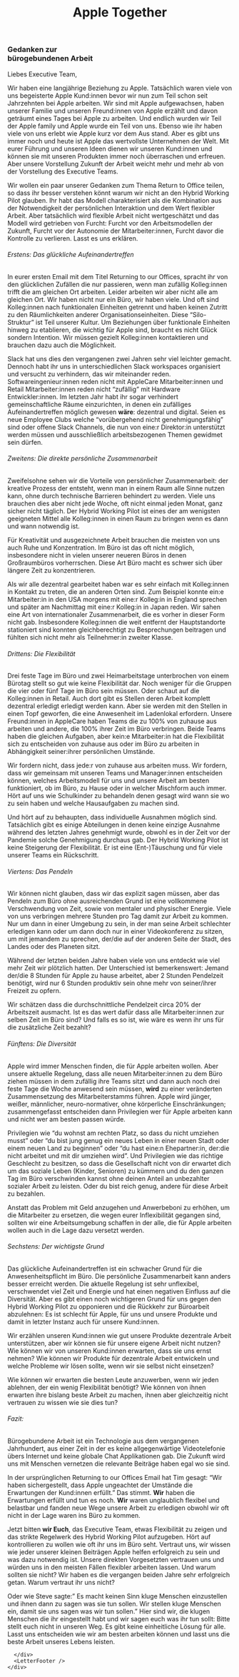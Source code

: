 
<div className={styles.container}>
  <Head>
    <title>AppleTogether: Thoughts on Office-Bound Work</title>
    <link rel="icon" href="/favicon.png" />
  </Head>
  <header>
    <Link passHref href="/">
      <h1 className={styles.logo}>
        <Logo />
        <span>Apple Together</span>
      </h1>
    </Link>
  </header>
  <main className={styles.main}>
    <div className={styles.content}>
      <div className={styles.rwaletter}>
          
          
<LetterLanguages/>

### Gedanken zur <br/> bürogebundenen Arbeit

Liebes Executive Team,

Wir haben eine langjährige Beziehung zu Apple. Tatsächlich waren viele von uns begeisterte Apple Kund:innen bevor wir nun zum Teil schon seit Jahrzehnten bei Apple arbeiten. Wir sind mit Apple aufgewachsen, haben unserer Familie und unseren Freund:innen von Apple erzählt und davon geträumt eines Tages bei Apple zu arbeiten. Und endlich wurden wir Teil der Apple family und Apple wurde ein Teil von uns. 
Ebenso wie ihr haben viele von uns erlebt wie Apple kurz vor dem Aus stand. Aber es gibt uns immer noch und heute ist Apple das wertvollste Unternehmen der Welt.
Mit eurer Führung und unseren Ideen dienen wir unseren Kund:innen und können sie mit unseren Produkten immer noch überraschen und erfreuen.
Aber unsere Vorstellung Zukunft der Arbeit weicht mehr und mehr ab von der Vorstellung des Executive Teams.

Wir wollen ein paar unserer Gedanken zum Thema Return to Office teilen, so dass ihr besser verstehen könnt warum wir nicht an den Hybrid Working Pilot glauben. 
Ihr habt das Modell charakterisiert als die Kombination aus der Notwendigkeit der persönlichen Interaktion und dem Wert flexibler Arbeit. Aber tatsächlich wird flexible Arbeit nicht wertgeschätzt und das Modell wird getrieben von Furcht: Furcht vor den Arbeitsmodellen der Zukunft, Furcht vor der Autonomie der Mitarbeiter:innen, Furcht davor die Kontrolle zu verlieren. Lasst es uns erklären.


###### Erstens: Das glückliche Aufeinandertreffen

In eurer ersten Email mit dem Titel Returning to our Offices, spracht ihr von den glücklichen Zufällen die nur passieren, wenn man zufällig Kolleg:innen trifft die am gleichen Ort arbeiten. Leider arbeiten wir aber nicht alle am gleichen Ort. Wir haben nicht nur ein Büro, wir haben viele. Und oft sind Kolleg:innen nach funktionalen Einheiten getrennt und haben keinen Zutritt zu den Räumlichkeiten anderer Organisationseinheiten. Diese “Silo-Struktur” ist Teil unserer Kultur. Um Beziehungen über funktionale Einheiten hinweg zu etablieren, die wichtig für Apple sind, braucht es nicht Glück sondern Intention. Wir müssen gezielt Kolleg:innen kontaktieren und brauchen dazu auch die Möglichkeit.

Slack hat uns dies den vergangenen zwei Jahren sehr viel leichter gemacht. Dennoch habt ihr uns in unterschiedlichen Slack workspaces organisiert und versucht zu verhindern, das wir miteinander reden. Softwareingenieur:innen reden nicht mit AppleCare Mitarbeiter:innen und Retail Mitarbeiter:innen reden nicht “zufällig” mit Hardware Entwickler:innen. Im letzten Jahr habt ihr sogar verhindert gemeinschaftliche Räume einzurichten, in denen ein zufälliges Aufeinandertreffen möglich gewesen **wäre**: dezentral und digital. Seien es neue Employee Clubs welche “vorübergehend nicht genehmigungsfähig” sind oder offene Slack Channels, die nun von eine:r Direktor:in unterstützt werden müssen und ausschließlich arbeitsbezogenen Themen gewidmet sein dürfen.


###### Zweitens: Die direkte persönliche Zusammenarbeit

Zweifelsohne sehen wir die Vorteile von persönlicher Zusammenarbeit: der kreative Prozess der entsteht, wenn man in einem Raum alle Sinne nutzen kann, ohne durch technische Barrieren behindert zu werden. Viele uns brauchen dies aber nicht jede Woche, oft nicht einmal jeden Monat, ganz sicher nicht täglich. Der Hybrid Working Pilot ist eines der am wenigsten geeigneten Mittel alle Kolleg:innen in einen Raum zu bringen wenn es dann und wann notwendig ist.

Für Kreativität und ausgezeichnete Arbeit brauchen die meisten von uns auch Ruhe und Konzentration. Im Büro ist das oft nicht möglich, insbesondere nicht in vielen unserer neueren Büros in denen Großraumbüros vorherrschen. Diese Art Büro macht es schwer sich über längere Zeit zu konzentrieren.

Als wir alle dezentral gearbeitet haben war es sehr einfach mit Kolleg:innen in Kontakt zu treten, die an anderen Orten sind. Zum Beispiel konnte ein:e Mitarbeiter:in in den USA morgens mit eine:r Kolleg:in in England sprechen und später am Nachmittag mit eine:r Kolleg:in in Japan reden. Wir sahen eine Art von internationaler Zusammenarbeit, die es vorher in dieser Form nicht gab. Insbesondere Kolleg:innen die weit entfernt der Hauptstandorte stationiert sind konnten gleichberechtigt zu Besprechungen beitragen und fühlten sich nicht mehr als Teilnehmer:in zweiter Klasse.


###### Drittens: Die Flexibilität

Drei feste Tage im Büro und zwei Heimarbeitstage unterbrochen von einem Bürotag stellt so gut wie keine Flexibilität dar. Noch weniger für die Gruppen die vier oder fünf Tage im Büro sein müssen. Oder schaut auf die Kolleg:innen in Retail. Auch dort gibt es Stellen deren Arbeit komplett dezentral erledigt erledigt werden kann. Aber sie werden mit den Stellen in einen Topf geworfen, die eine Anwesenheit im Ladenlokal erfordern. Unsere Freund:innen in AppleCare haben Teams die zu 100% von zuhause aus arbeiten und andere, die 100% ihrer Zeit im Büro verbringen. Beide Teams haben die gleichen Aufgaben, aber kein:e Mitarbeiter:in hat die Flexibilität sich zu entscheiden von zuhause aus oder im Büro zu arbeiten in Abhängigkeit seiner:ihrer persönlichen Umstände. 

Wir fordern nicht, dass jede:r von zuhause aus arbeiten muss. Wir fordern, dass wir gemeinsam mit unseren Teams und Manager:innen entscheiden können, welches Arbeitsmodell für uns und unsere Arbeit am besten funktioniert, ob im Büro, zu Hause oder in welcher Mischform auch immer. Hört auf uns wie Schulkinder zu behandeln denen gesagt wird wann sie wo zu sein haben und welche Hausaufgaben zu machen sind.

Und hört auf zu behaupten, dass individuelle Ausnahmen möglich sind. Tatsächlich gibt es einige Abteilungen in denen keine einzige Ausnahme während des letzten Jahres genehmigt wurde, obwohl es in der Zeit vor der Pandemie solche Genehmigung durchaus gab. Der Hybrid Working Pilot ist keine Steigerung der Flexibilität. Er ist eine (Ent-)Täuschung und für viele unserer Teams ein Rückschritt.


###### Viertens: Das Pendeln

Wir können nicht glauben, dass wir das explizit sagen müssen, aber das Pendeln zum Büro ohne ausreichenden Grund ist eine vollkommene Verschwendung von Zeit, sowie von mentaler und physischer Energie. Viele von uns verbringen mehrere Stunden pro Tag damit zur Arbeit zu kommen. Nur um dann in einer Umgebung zu sein, in der man seine Arbeit schlechter erledigen kann oder um dann doch nur in einer Videokonferenz zu sitzen, um mit jemandem zu sprechen, der/die auf der anderen Seite der Stadt, des Landes oder des Planeten sitzt.

Während der letzten beiden Jahre haben viele von uns entdeckt wie viel mehr Zeit wir plötzlich hatten. Der Unterschied ist bemerkenswert: Jemand der/die 8 Stunden für Apple zu hause arbeitet, aber 2 Stunden Pendelzeit benötigt, wird nur 6 Stunden produktiv sein ohne mehr von seiner/ihrer Freizeit zu opfern. 

Wir schätzen dass die durchschnittliche Pendelzeit circa 20% der Arbeitszeit ausmacht. Ist es das wert dafür dass alle Mitarbeiter:innen zur selben Zeit im Büro sind? Und falls es so ist, wie wäre es wenn ihr uns für die zusätzliche Zeit bezahlt?


###### Fünftens: Die Diversität

Apple wird immer Menschen finden, die für Apple arbeiten wollen. Aber unsere aktuelle Regelung, dass alle neuen Mitarbeiter:innen zu dem Büro ziehen müssen in dem zufällig ihre Teams sitzt und dann auch noch drei feste Tage die Woche anwesend sein müssen, **wird** zu einer veränderten Zusammensetzung des Mitarbeiterstamms führen. Apple wird jünger, weißer, männlicher, neuro-normativer, ohne körperliche Einschränkungen; zusammengefasst entscheiden dann Privilegien wer für Apple arbeiten kann und nicht wer am besten passen würde.

Privilegien wie “du wohnst am rechten Platz, so dass du nicht umziehen musst” oder “du bist jung genug ein neues Leben in einer neuen Stadt oder einem neuen Land zu beginnen” oder “du hast eine:n Ehepartner:in, der:die nicht arbeitet und mit dir umziehen wird”. Und Privilegien wie das richtige Geschlecht zu besitzen, so dass die Gesellschaft nicht von dir erwartet dich um das soziale Leben (Kinder, Senioren) zu kümmern und du den ganzen Tag im Büro verschwinden kannst ohne deinen Anteil an unbezahlter sozialer Arbeit zu leisten. Oder du bist reich genug, andere für diese Arbeit zu bezahlen.

Anstatt das Problem mit Geld anzugehen und Anwerbeboni zu erhöhen, um die Mitarbeiter zu ersetzen, die wegen eurer Inflexibilität gegangen sind, sollten wir eine Arbeitsumgebung schaffen in der alle, die für Apple arbeiten wollen auch in die Lage dazu versetzt werden.


###### Sechstens: Der wichtigste Grund

Das glückliche Aufeinandertreffen ist ein schwacher Grund für die Anwesenheitspflicht im Büro. Die persönliche Zusammenarbeit kann anders besser erreicht werden. Die aktuelle Regelung ist sehr unflexibel, verschwendet viel Zeit und Energie und hat einen negativen Einfluss auf die Diversität. Aber es gibt einen noch wichtigeren Grund für uns gegen den Hybrid Working Pilot zu opponieren und die Rückkehr zur Büroarbeit abzulehnen: Es ist schlecht für Apple, für uns und unsere Produkte und damit in letzter Instanz auch für unsere Kund:innen.

Wir erzählen unseren Kund:innen wie gut unsere Produkte dezentrale Arbeit unterstützen, aber wir können sie für unsere eigene Arbeit nicht nutzen? Wie können wir von unseren Kund:innen erwarten, dass sie uns ernst nehmen? Wie können wir Produkte für dezentrale Arbeit entwickeln und welche Probleme wir lösen sollte, wenn wir sie selbst nicht einsetzen?

Wie können wir erwarten die besten Leute anzuwerben, wenn wir jeden ablehnen, der ein wenig Flexibilität benötigt? Wie können von ihnen erwarten ihre bislang beste Arbeit zu machen, ihnen aber gleichzeitig nicht vertrauen zu wissen wie sie dies tun? 


###### Fazit:

Bürogebundene Arbeit ist ein Technologie aus dem vergangenen Jahrhundert, aus einer Zeit in der es keine allgegenwärtige Videotelefonie übers Internet und keine globale Chat Applikationen gab. Die Zukunft wird uns mit Menschen vernetzen die relevante Beiträge haben egal wo sie sind.

In der ursprünglichen Returning to our Offices Email hat Tim gesagt: “Wir haben sichergestellt, dass Apple ungeachtet der Umstände die Erwartungen der Kund:innen erfüllt.”
Das stimmt. **Wir** haben die Erwartungen erfüllt und tun es noch. **Wir** waren unglaublich flexibel und belastbar und fanden neue Wege unsere Arbeit zu erledigen obwohl wir oft nicht in der Lage waren ins Büro zu kommen.

Jetzt bitten **wir Euch**, das Executive Team, etwas Flexibilität zu zeigen und das strikte Regelwerk des Hybrid Working Pilot aufzugeben. Hört auf kontrollieren zu wollen wie oft ihr uns im Büro seht. Vertraut uns, wir wissen wie jeder unserer kleinen Beiträgen Apple helfen erfolgreich zu sein und was dazu notwendig ist. Unsere direkten Vorgesetzten vertrauen uns und würden uns in den meisten Fällen flexibler arbeiten lassen. Und warum sollten sie nicht? Wir haben es die vergangen beiden Jahre sehr erfolgreich getan. Warum vertraut ihr uns nicht?

Oder wie Steve sagte:” Es macht keinen Sinn kluge Menschen einzustellen und ihnen dann zu sagen was sie tun sollen. Wir stellen kluge Menschen ein, damit sie uns sagen was wir tun sollen.” Hier sind wir, die klugen Menschen die ihr eingestellt habt und wir sagen euch was ihr tun sollt: Bitte stellt euch nicht in unseren Weg. Es gibt keine einheitliche Lösung für alle. Lasst uns entscheiden wie wir am besten arbeiten können und lasst uns die beste Arbeit unseres Lebens leisten.
 
 


      </div>
      <LetterFooter />
    </div>
  </main>
</div>